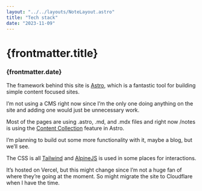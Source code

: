 ```yaml
---
layout: "../../layouts/NoteLayout.astro"
title: "Tech stack"
date: "2023-11-09"
---
```

# {frontmatter.title}
### {frontmatter.date}

The framework behind this site is [Astro](https://astro.build/), which is a fantastic tool for building simple content focused sites.

I’m not using a CMS right now since I’m the only one doing anything on the site and adding one would just be unnecessary work.

Most of the pages are using .astro, .md, and .mdx files and right now /notes is using the [Content Collection](https://docs.astro.build/en/guides/content-collections/) feature in Astro.

I’m planning to build out some more functionality with it, maybe a blog, but we’ll see.

The CSS is all [Tailwind](https://tailwindcss.com/) and [AlpineJS](https://alpinejs.dev) is used in some places for interactions.

It’s hosted on Vercel, but this might change since I’m not a huge fan of where they’re going at the moment. So might migrate the site to Cloudflare when I have the time.